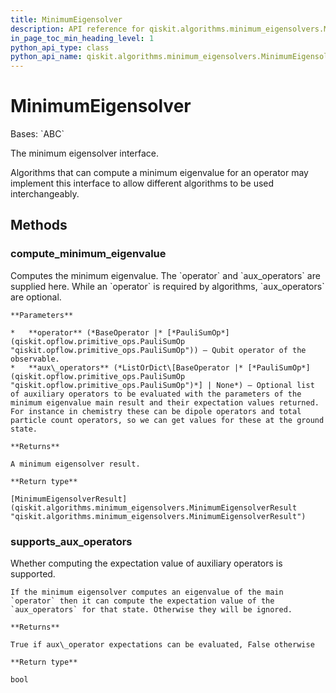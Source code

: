 ```yaml
---
title: MinimumEigensolver
description: API reference for qiskit.algorithms.minimum_eigensolvers.MinimumEigensolver
in_page_toc_min_heading_level: 1
python_api_type: class
python_api_name: qiskit.algorithms.minimum_eigensolvers.MinimumEigensolver
---
```


# MinimumEigensolver

<Class id="qiskit.algorithms.minimum_eigensolvers.MinimumEigensolver" isDedicatedPage={true} github="https://github.com/qiskit/qiskit/tree/stable/0.24/qiskit/algorithms/minimum_eigensolvers/minimum_eigensolver.py" signature="MinimumEigensolver" modifiers="class">
  Bases: `ABC`

  The minimum eigensolver interface.

  Algorithms that can compute a minimum eigenvalue for an operator may implement this interface to allow different algorithms to be used interchangeably.

  ## Methods

  <span id="qiskit-algorithms-minimum-eigensolvers-minimumeigensolver-compute-minimum-eigenvalue" />

  ### compute\_minimum\_eigenvalue

  <Function id="qiskit.algorithms.minimum_eigensolvers.MinimumEigensolver.compute_minimum_eigenvalue" signature="MinimumEigensolver.compute_minimum_eigenvalue(operator, aux_operators=None)" modifiers="abstract">
    Computes the minimum eigenvalue. The `operator` and `aux_operators` are supplied here. While an `operator` is required by algorithms, `aux_operators` are optional.

    **Parameters**

    *   **operator** (*BaseOperator |* [*PauliSumOp*](qiskit.opflow.primitive_ops.PauliSumOp "qiskit.opflow.primitive_ops.PauliSumOp")) – Qubit operator of the observable.
    *   **aux\_operators** (*ListOrDict\[BaseOperator |* [*PauliSumOp*](qiskit.opflow.primitive_ops.PauliSumOp "qiskit.opflow.primitive_ops.PauliSumOp")*] | None*) – Optional list of auxiliary operators to be evaluated with the parameters of the minimum eigenvalue main result and their expectation values returned. For instance in chemistry these can be dipole operators and total particle count operators, so we can get values for these at the ground state.

    **Returns**

    A minimum eigensolver result.

    **Return type**

    [MinimumEigensolverResult](qiskit.algorithms.minimum_eigensolvers.MinimumEigensolverResult "qiskit.algorithms.minimum_eigensolvers.MinimumEigensolverResult")
  </Function>

  <span id="qiskit-algorithms-minimum-eigensolvers-minimumeigensolver-supports-aux-operators" />

  ### supports\_aux\_operators

  <Function id="qiskit.algorithms.minimum_eigensolvers.MinimumEigensolver.supports_aux_operators" signature="MinimumEigensolver.supports_aux_operators()" modifiers="classmethod">
    Whether computing the expectation value of auxiliary operators is supported.

    If the minimum eigensolver computes an eigenvalue of the main `operator` then it can compute the expectation value of the `aux_operators` for that state. Otherwise they will be ignored.

    **Returns**

    True if aux\_operator expectations can be evaluated, False otherwise

    **Return type**

    bool
  </Function>
</Class>

